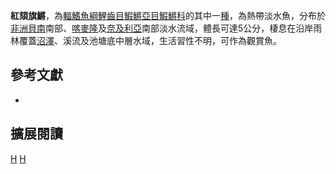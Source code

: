 {{Speciesbox 
| taxon = Aphyosemion calliurum
| status = LC
| status_system = IUCN3.1
| authority =  [[Boulenger|Boulenger]], 1911
| synonyms = *''Haplochilus calliurus,Boulenger, 1911''
*''Aphyosemion calliurum calliurum,Boulenger, 1911''
*''Panchax calliurus,Ahl, 1924''
*''Panchax unicolor,Ahl, 1924''
*''Aphyosemion unicolor,Ahl, 1924''
*''Epiplatys unicolor,Ahl, 1924''
*''Panchax flavus,Ahl, 1924''
}}
'''紅頦旗鱂'''，為[[輻鰭魚綱|輻鰭魚綱]][[鯉齒目|鯉齒目]][[鰕鱂亞目|鰕鱂亞目]][[鰕鱂科|鰕鱂科]]的其中一[[種|種]]，為熱帶淡水魚，分布於[[非洲|非洲]][[貝南|貝南]]南部、[[喀麥隆|喀麥隆]]及[[奈及利亞|奈及利亞]]南部淡水流域，體長可達5公分，棲息在沿岸雨林覆蓋[[沼澤|沼澤]]、溪流及池塘底中層水域，生活習性不明，可作為觀賞魚。

== 參考文獻 ==
*{{FishBase_species|genus=Aphyosemion|species=calliurum|year=2014|month=7}}

== 擴展閱讀 ==
{{refbegin}}
{{wikispecies-inline|Aphyosemion calliurum|紅頦旗鱂}}
{{refend}}
{{Taxonbar|from=Q8202537}}

[[Category:觀賞魚|H]]
[[Category:旗鱂屬|H]]


{{魚類小作品}}